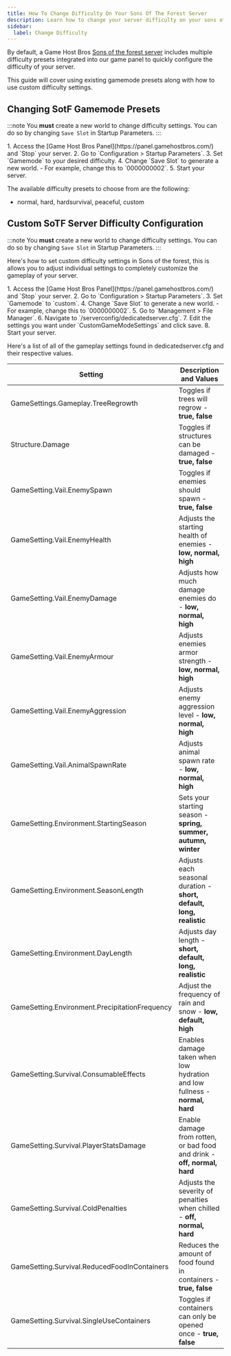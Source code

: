 ```yaml
---
title: How To Change Difficulty On Your Sons Of The Forest Server
description: Learn how to change your server difficulty on your sons of the forest dedicated server using either gamemode presets or custom configuration.
sidebar:
  label: Change Difficulty
---
```


By default, a Game Host Bros [Sons of the forest server](https://www.gamehostbros.com/sons-of-the-forest-server-hosting/) includes multiple difficulty presets integrated into our game panel to quickly configure the difficulty of your server.

This guide will cover using existing gamemode presets along with how to use custom difficulty settings. 

## Changing SotF Gamemode Presets

:::note
You **must** create a new world to change difficulty settings. You can do so by changing `Save Slot` in Startup Parameters.
:::

<Steps>
1. Access the [Game Host Bros Panel](https://panel.gamehostbros.com/) and `Stop` your server.
2. Go to `Configuration > Startup Parameters`.
3. Set `Gamemode` to your desired difficulty.
4. Change `Save Slot` to generate a new world.
   - For example, change this to `0000000002`. 
5. Start your server.
</Steps>

The available difficulty presets to choose from are the following:

- normal, hard, hardsurvival, peaceful, custom

## Custom SoTF Server Difficulty Configuration

:::note
You **must** create a new world to change difficulty settings. You can do so by changing `Save Slot` in Startup Parameters.
:::

Here's how to set custom difficulty settings in Sons of the forest, this is allows you to adjust individual settings to completely customize the gameplay of your server.

<Steps>
1. Access the [Game Host Bros Panel](https://panel.gamehostbros.com/) and `Stop` your server.
2. Go to `Configuration > Startup Parameters`.
3. Set `Gamemode` to `custom`.
4. Change `Save Slot` to generate a new world.
   - For example, change this to `0000000002`. 
5. Go to `Management > File Manager`.
6. Navigate to `/serverconfig/dedicatedserver.cfg`.
7. Edit the settings you want under `CustomGameModeSettings` and click save.
8. Start your server.
</Steps>

Here's a list of all of the gameplay settings found in dedicatedserver.cfg and their respective values.

| Setting | Description and Values |
|---------|-------------------------|
| GameSettings.Gameplay.TreeRegrowth | Toggles if trees will regrow - **true, false** |
| Structure.Damage | Toggles if structures can be damaged - **true, false** |
| GameSetting.Vail.EnemySpawn | Toggles if enemies should spawn - **true, false** |
| GameSetting.Vail.EnemyHealth | Adjusts the starting health of enemies - **low, normal, high** |
| GameSetting.Vail.EnemyDamage | Adjusts how much damage enemies do - **low, normal, high** |
| GameSetting.Vail.EnemyArmour | Adjusts enemies armor strength - **low, normal, high** |
| GameSetting.Vail.EnemyAggression | Adjusts enemy aggression level - **low, normal, high** |
| GameSetting.Vail.AnimalSpawnRate | Adjusts animal spawn rate - **low, normal, high** |
| GameSetting.Environment.StartingSeason | Sets your starting season - **spring, summer, autumn, winter** |
| GameSetting.Environment.SeasonLength | Adjusts each seasonal duration - **short, default, long, realistic** |
| GameSetting.Environment.DayLength | Adjusts day length - **short, default, long, realistic** |
| GameSetting.Environment.PrecipitationFrequency | Adjust the frequency of rain and snow - **low, default, high** |
| GameSetting.Survival.ConsumableEffects | Enables damage taken when low hydration and low fullness - **normal, hard** |
| GameSetting.Survival.PlayerStatsDamage | Enable damage from rotten, or bad food and drink - **off, normal, hard** |
| GameSetting.Survival.ColdPenalties | Adjusts the severity of penalties when chilled - **off, normal, hard** |
| GameSetting.Survival.ReducedFoodInContainers | Reduces the amount of food found in containers - **true, false** |
| GameSetting.Survival.SingleUseContainers | Toggles if containers can only be opened once - **true, false** |

